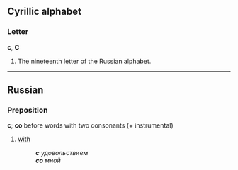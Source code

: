== Cyrillic alphabet ==
=== Letter ===
'''с''', '''С'''

#The nineteenth letter of the Russian alphabet.

----

== Russian ==
===Preposition===
'''с'''; '''со''' before words with two consonants (+ instrumental)

# [[with]]
#:'''''с''' удовольствием''
#:'''''со''' мной''